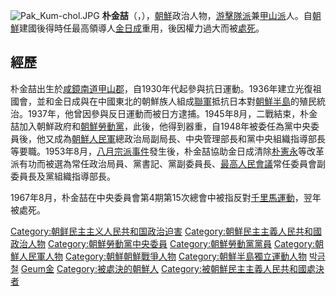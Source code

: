 {{unreferenced|time=2015-01-26T15:49:31+00:00}}
{{noteTA
|G1=Country
|1=zh:朝鮮; zh-cn:朝鲜; zh-tw:朝鮮; zh-hk:朝鮮; zh-sg:朝鲜;
}}
[[File:Pak_Kum-chol.JPG|thumb]]
'''朴金喆'''（{{lang-ko|박금철}}，{{bd|1912年||1968年|3月|catIdx=Pak}}），[[朝鮮民主主義人民共和國|朝鮮]]政治人物，[[游擊隊派|游擊隊派]]兼[[甲山派|甲山派]]人。自[[朝鮮民主主義人民共和國|朝鮮]]建國後得時任最高領導人[[金日成|金日成]]重用，後因權力過大而被[[處死|處死]]。

==經歷==
朴金喆出生於[[咸鏡南道|咸鏡南道]][[甲山郡|甲山郡]]，自1930年代起參與抗日運動。1936年建立光復祖國會，並和金日成與在中國東北的朝鮮族人組成[[東北抗日聯軍|聯軍]]抵抗日本對[[朝鮮半島|朝鮮半島]]的殖民統治。1937年，他曾因參與反日運動而被日方逮捕。1945年8月，二戰結束，朴金喆加入朝鮮政府和[[朝鮮勞動黨|朝鮮勞動黨]]，此後，他得到器重，自1948年被委任為黨中央委員後，他又成為[[朝鮮人民軍|朝鮮人民軍]]總政治局副局長、中央管理部長和黨中央組織指導部長等要職。1953年8月，[[八月宗派事件|八月宗派事件]]發生後，朴金喆協助金日成清除[[朴憲永|朴憲永]]等改革派有功而被選為常任政治局員、黨書記、黨副委員長、[[最高人民會議|最高人民會議]]常任委員會副委員長及黨組織指導部長。

1967年8月，朴金喆在中央委員會第4期第15次總會中被指反對[[千里馬運動|千里馬運動]]，翌年被處死。

{{DEFAULTSORT:Pak}}
[[Category:朝鲜民主主义人民共和国政治迫害|Category:朝鲜民主主义人民共和国政治迫害]]
[[Category:朝鮮民主主義人民共和國政治人物|Category:朝鮮民主主義人民共和國政治人物]]
[[Category:朝鮮勞動黨中央委員|Category:朝鮮勞動黨中央委員]]
[[Category:朝鮮勞動黨黨員|Category:朝鮮勞動黨黨員]]
[[Category:朝鮮人民軍人物|Category:朝鮮人民軍人物]]
[[Category:朝鮮朝鮮戰爭人物|Category:朝鮮朝鮮戰爭人物]]
[[Category:朝鮮半島獨立運動人物|Category:朝鮮半島獨立運動人物]]
[[Category:咸鏡南道出身人物|박금철]]
[[Category:朴姓|Geum金]]
[[Category:被處決的朝鮮人|Category:被處決的朝鮮人]]
[[Category:被朝鮮民主主義人民共和國處決者|Category:被朝鮮民主主義人民共和國處決者]]